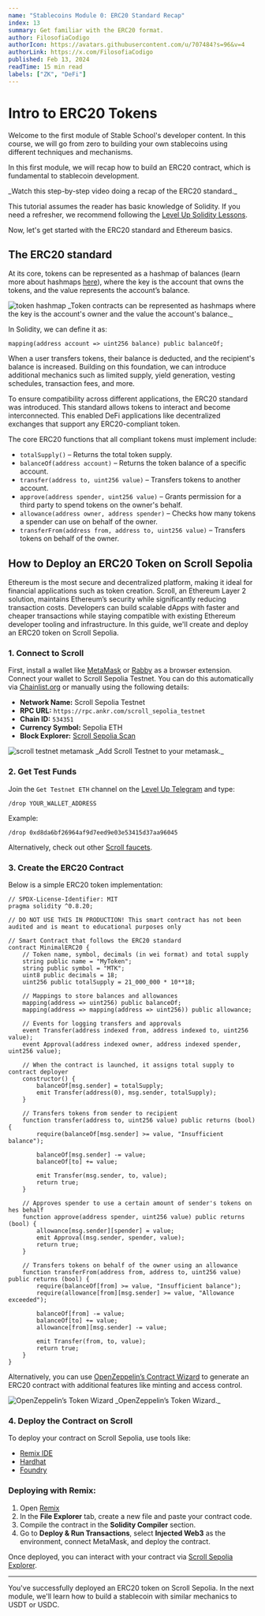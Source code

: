 ```yaml
---
name: "Stablecoins Module 0: ERC20 Standard Recap"
index: 13
summary: Get familiar with the ERC20 format.
author: FilosofiaCodigo
authorIcon: https://avatars.githubusercontent.com/u/707484?s=96&v=4
authorLink: https://x.com/FilosofiaCodigo
published: Feb 13, 2024
readTime: 15 min read
labels: ["ZK", "DeFi"]
---
```



# Intro to ERC20 Tokens

Welcome to the first module of Stable School's developer content. In this course, we will go from zero to building your own stablecoins using different techniques and mechanisms.

In this first module, we will recap how to build an ERC20 contract, which is fundamental to stablecoin development.

<YoutubeEmbed id="pDLRro2h8_U" />
<div className="text-center">
  _Watch this step-by-step video doing a recap of the ERC20 standard._
</div>

This tutorial assumes the reader has basic knowledge of Solidity. If you need a refresher, we recommend following the [Level Up Solidity Lessons](https://www.levelup.xyz/solidity).

Now, let's get started with the ERC20 standard and Ethereum basics.

## The ERC20 standard

At its core, tokens can be represented as a hashmap of balances (learn more about hashmaps [here](https://www.interviewcake.com/concept/java/hash-map)), where the key is the account that owns the tokens, and the value represents the account’s balance.

<div className="text-center">
  <img src="/images/contents/stablecoins-module0/token_hashmap.png" alt="token hashmap" />
  _Token contracts can be represented as hashmaps where the key is the account's owner and the value the account's balance._
</div>

In Solidity, we can define it as:

```
mapping(address account => uint256 balance) public balanceOf;
```

When a user transfers tokens, their balance is deducted, and the recipient's balance is increased. Building on this foundation, we can introduce additional mechanics such as limited supply, yield generation, vesting schedules, transaction fees, and more.

To ensure compatibility across different applications, the ERC20 standard was introduced. This standard allows tokens to interact and become interconnected. This enabled DeFi applications like decentralized exchanges that support any ERC20-compliant token.

The core ERC20 functions that all compliant tokens must implement include:

- `totalSupply()` – Returns the total token supply.
- `balanceOf(address account)` – Returns the token balance of a specific account.
- `transfer(address to, uint256 value)` – Transfers tokens to another account.
- `approve(address spender, uint256 value)` – Grants permission for a third party to spend tokens on the owner's behalf.
- `allowance(address owner, address spender)` – Checks how many tokens a spender can use on behalf of the owner.
- `transferFrom(address from, address to, uint256 value)` – Transfers tokens on behalf of the owner.

## How to Deploy an ERC20 Token on Scroll Sepolia

Ethereum is the most secure and decentralized platform, making it ideal for financial applications such as token creation. Scroll, an Ethereum Layer 2 solution, maintains Ethereum’s security while significantly reducing transaction costs. Developers can build scalable dApps with faster and cheaper transactions while staying compatible with existing Ethereum developer tooling and infrastructure. In this guide, we'll create and deploy an ERC20 token on Scroll Sepolia.

### 1. Connect to Scroll

First, install a wallet like [MetaMask](https://metamask.io/) or [Rabby](https://rabby.io/) as a browser extension. Connect your wallet to Scroll Sepolia Testnet. You can do this automatically via [Chainlist.org](https://chainlist.org/chain/534351) or manually using the following details:

- **Network Name:** Scroll Sepolia Testnet
- **RPC URL:** `https://rpc.ankr.com/scroll_sepolia_testnet`
- **Chain ID:** `534351`
- **Currency Symbol:** Sepolia ETH
- **Block Explorer:** [Scroll Sepolia Scan](https://sepolia.scrollscan.dev/)

<div className="text-center">
  <img src="/images/contents/stablecoins-module0/scroll_testnet_metamask.png" alt="scroll testnet metamask" />
  _Add Scroll Testnet to your metamask._
</div>

### 2. Get Test Funds

Join the `Get Testnet ETH` channel on the [Level Up Telegram](https://t.me/c/2072675498/2957) and type:

```
/drop YOUR_WALLET_ADDRESS
```

Example:

```
/drop 0xd8da6bf26964af9d7eed9e03e53415d37aa96045
```

Alternatively, check out other [Scroll faucets](https://docs.scroll.io/en/user-guide/faucet/).

### 3. Create the ERC20 Contract

Below is a simple ERC20 token implementation:

```solidity
// SPDX-License-Identifier: MIT
pragma solidity ^0.8.20;

// DO NOT USE THIS IN PRODUCTION! This smart contract has not been audited and is meant to educational purposes only

// Smart Contract that follows the ERC20 standard
contract MinimalERC20 {
    // Token name, symbol, decimals (in wei format) and total supply
    string public name = "MyToken";
    string public symbol = "MTK";
    uint8 public decimals = 18;
    uint256 public totalSupply = 21_000_000 * 10**18;

    // Mappings to store balances and allowances
    mapping(address => uint256) public balanceOf;
    mapping(address => mapping(address => uint256)) public allowance;

    // Events for logging transfers and approvals
    event Transfer(address indexed from, address indexed to, uint256 value);
    event Approval(address indexed owner, address indexed spender, uint256 value);

    // When the contract is launched, it assigns total supply to contract deployer
    constructor() {
        balanceOf[msg.sender] = totalSupply;
        emit Transfer(address(0), msg.sender, totalSupply);
    }

    // Transfers tokens from sender to recipient
    function transfer(address to, uint256 value) public returns (bool) {
        require(balanceOf[msg.sender] >= value, "Insufficient balance");

        balanceOf[msg.sender] -= value;
        balanceOf[to] += value;

        emit Transfer(msg.sender, to, value);
        return true;
    }

    // Approves spender to use a certain amount of sender's tokens on hes behalf
    function approve(address spender, uint256 value) public returns (bool) {
        allowance[msg.sender][spender] = value;
        emit Approval(msg.sender, spender, value);
        return true;
    }

    // Transfers tokens on behalf of the owner using an allowance
    function transferFrom(address from, address to, uint256 value) public returns (bool) {
        require(balanceOf[from] >= value, "Insufficient balance");
        require(allowance[from][msg.sender] >= value, "Allowance exceeded");

        balanceOf[from] -= value;
        balanceOf[to] += value;
        allowance[from][msg.sender] -= value;

        emit Transfer(from, to, value);
        return true;
    }
}
```

Alternatively, you can use [OpenZeppelin’s Contract Wizard](https://wizard.openzeppelin.com/) to generate an ERC20 contract with additional features like minting and access control.

<div className="text-center">
  <img src="/images/contents/stablecoins-module0/openzeppelin_wizard.png" alt="OpenZeppelin’s Token Wizard" />
  _OpenZeppelin’s Token Wizard._
</div>

### 4. Deploy the Contract on Scroll

To deploy your contract on Scroll Sepolia, use tools like:

- [Remix IDE](https://remix.ethereum.org/)
- [Hardhat](https://hardhat.org/)
- [Foundry](https://book.getfoundry.sh/)

### Deploying with Remix:

1. Open [Remix](https://remix.ethereum.org/)
2. In the **File Explorer** tab, create a new file and paste your contract code.
3.  Compile the contract in the **Solidity Compiler** section.
4. Go to **Deploy & Run Transactions**, select **Injected Web3** as the environment, connect MetaMask, and deploy the contract.

Once deployed, you can interact with your contract via [Scroll Sepolia Explorer](https://sepolia.scrollscan.dev/).

---

You've successfully deployed an ERC20 token on Scroll Sepolia. In the next module, we'll learn how to build a stablecoin with similar mechanics to USDT or USDC.